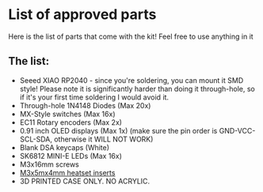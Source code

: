 # List of approved parts

Here is the list of parts that come with the kit! Feel free to use anything in it

## The list:

- Seeed XIAO RP2040 - since you're soldering, you can mount it SMD style! Please note it is significantly harder than doing it through-hole, so if it's your first time soldering I would avoid it.
- Through-hole 1N4148 Diodes (Max 20x)
- MX-Style switches (Max 16x)
- EC11 Rotary encoders (Max 2x)
- 0.91 inch OLED displays (Max 1x) (make sure the pin order is GND-VCC-SCL-SDA, otherwise it WILL NOT WORK)
- Blank DSA keycaps (White)
- SK6812 MINI-E LEDs (Max 16x)
- M3x16mm screws
- [M3x5mx4mm heatset inserts](https://www.aliexpress.us/item/2255800046543591.html)
- 3D PRINTED CASE ONLY. NO ACRYLIC.
